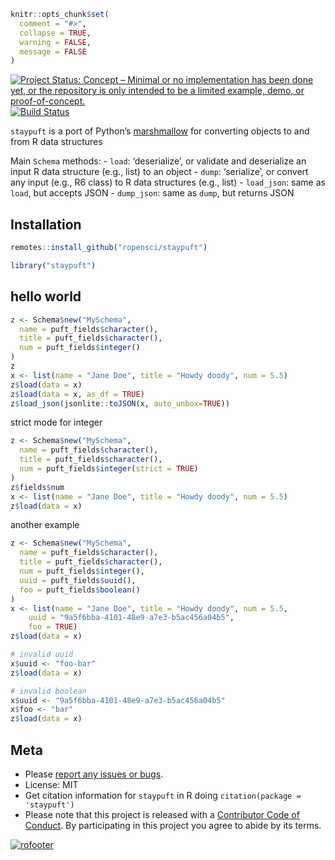 <!-- README.md is generated from README.Rmd. Please edit that file and knit -->

```r
knitr::opts_chunk$set(
  comment = "#>",
  collapse = TRUE,
  warning = FALSE,
  message = FALSE
)
```

[![Project Status: Concept – Minimal or no implementation has been done yet, or the repository is only intended to be a limited example, demo, or proof-of-concept.](https://www.repostatus.org/badges/latest/concept.svg)](https://www.repostatus.org/#concept)
[![Build Status](https://travis-ci.com/ropensci/staypuft.svg?branch=master)](https://travis-ci.com/ropensci/staypuft)

`staypuft` is a port of Python's [marshmallow][] for converting objects to and from R data structures 

Main `Schema` methods:
- `load`: 'deserialize', or validate and deserialize an input R data structure (e.g., list) to an object
- `dump`: 'serialize', or convert any input (e.g., R6 class) to R data structures (e.g., list)
- `load_json`: same as `load`, but accepts JSON
- `dump_json`: same as `dump`, but returns JSON

## Installation

```r
remotes::install_github("ropensci/staypuft")
```

```r
library("staypuft")
```

## hello world

```r
z <- Schema$new("MySchema",
  name = puft_fields$character(),
  title = puft_fields$character(),
  num = puft_fields$integer()
)
z
x <- list(name = "Jane Doe", title = "Howdy doody", num = 5.5)
z$load(data = x)
z$load(data = x, as_df = TRUE)
z$load_json(jsonlite::toJSON(x, auto_unbox=TRUE))
```

strict mode for integer

```r
z <- Schema$new("MySchema",
  name = puft_fields$character(),
  title = puft_fields$character(),
  num = puft_fields$integer(strict = TRUE)
)
z$fields$num
x <- list(name = "Jane Doe", title = "Howdy doody", num = 5.5)
z$load(data = x)
```

another example

```r
z <- Schema$new("MySchema",
  name = puft_fields$character(),
  title = puft_fields$character(),
  num = puft_fields$integer(),
  uuid = puft_fields$uuid(),
  foo = puft_fields$boolean()
)
x <- list(name = "Jane Doe", title = "Howdy doody", num = 5.5, 
    uuid = "9a5f6bba-4101-48e9-a7e3-b5ac456a04b5",
    foo = TRUE)
z$load(data = x)

# invalid uuid
x$uuid <- "foo-bar"
z$load(data = x)

# invalid boolean
x$uuid <- "9a5f6bba-4101-48e9-a7e3-b5ac456a04b5"
x$foo <- "bar"
z$load(data = x)
```

## Meta

* Please [report any issues or bugs](https://github.com/ropensci/staypuft/issues).
* License: MIT
* Get citation information for `staypuft` in R doing `citation(package = 'staypuft')`
* Please note that this project is released with a [Contributor Code of Conduct][coc]. By participating in this project you agree to abide by its terms.

[![rofooter](https://ropensci.org/public_images/github_footer.png)](https://ropensci.org)


[marshmallow]: https://github.com/marshmallow-code/marshmallow/
[coc]: https://github.com/ropensci/staypuft/blob/master/CODE_OF_CONDUCT.md

